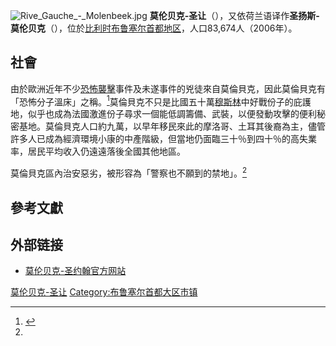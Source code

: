 [[File:Rive_Gauche_-_Molenbeek.jpg|thumb]]
'''莫伦贝克-圣让'''（{{lang-fr|Molenbeek-Saint-Jean}}），又依荷兰语译作'''圣扬斯-莫伦贝克'''（{{lang-nl|Sint-Jans-Molenbeek}}），位於[[比利时|比利时]][[布鲁塞尔首都地区|布鲁塞尔首都地区]]，人口83,674人（2006年）。

== 社會 ==
由於歐洲近年不少[[恐怖襲擊|恐怖襲擊]]事件及未遂事件的兇徒來自莫倫貝克，因此莫倫貝克有「恐怖分子溫床」之稱。<ref name=cable2015>{{Cite news |url=http://cablenews.i-cable.com/ci/index.php/VideoPage/news/470472/%E5%8D%B3%E6%99%82%E6%96%B0%E8%81%9E/%E5%B8%83%E9%AD%AF%E5%A1%9E%E7%88%BE%E7%A4%BE%E5%8D%80%E6%88%90%E6%81%90%E6%80%96%E4%B8%BB%E7%BE%A9%E6%BA%AB%E5%BA%8A |title=布魯塞爾社區成恐怖主義溫床 |date=2015-11-16 |work=cablenews.i-cable.com}}</ref>莫倫貝克不只是比國五十萬[[穆斯林|穆斯林]]中好戰份子的庇護地，似乎也成為法國激進份子尋求一個能低調籌備、武裝，以便發動攻擊的便利秘密基地。莫倫貝克人口約九萬，以早年移民來此的摩洛哥、土耳其後裔為主，儘管許多人已成為經濟環境小康的中產階級，但當地仍面臨三十％到四十％的高失業率，居民平均收入仍遠遠落後全國其他地區。

莫倫貝克區內治安惡劣，被形容為「警察也不願到的禁地」。<ref name=cable2015/>

== 參考文獻 ==
{{Reflist}}

== 外部链接 ==
* [http://www.molenbeek.be/ 莫伦贝克-圣约翰官方网站] {{Wayback|url=http://www.molenbeek.be/ |date=20110223183741 }}

{{布鲁塞尔首都地区市区}}
{{DEFAULTSORT:Molenbeek-Saint-Jean}}
{{Belgium-geo-stub}}

[[Category:莫伦贝克-圣让|]]
[[Category:布鲁塞尔首都大区市镇|Category:布鲁塞尔首都大区市镇]]